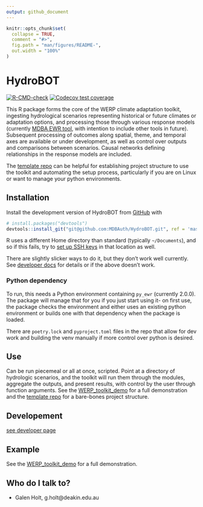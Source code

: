 ```yaml
---
output: github_document
---
```


<!-- README.md is generated from README.Rmd. Please edit that file -->

```r
knitr::opts_chunk$set(
  collapse = TRUE,
  comment = "#>",
  fig.path = "man/figures/README-",
  out.width = "100%"
)
```

# HydroBOT

<!-- badges: start -->
[![R-CMD-check](https://github.com/MDBAuth/HydroBOT/actions/workflows/R-CMD-check.yaml/badge.svg)](https://github.com/MDBAuth/HydroBOT/actions/workflows/R-CMD-check.yaml)
[![Codecov test coverage](https://codecov.io/gh/MDBAuth/HydroBOT/graph/badge.svg)](https://app.codecov.io/gh/MDBAuth/HydroBOT)
<!-- badges: end -->

This R package forms the core of the WERP climate adaptation toolkit, ingesting hydrological scenarios representing historical or future climates or adaptation options, and processing those through various response models (currently [MDBA EWR tool](https://github.com/MDBAuth/EWR_tool), with intention to include other tools in future). Subsequent processing of outcomes along spatial, theme, and temporal axes are available or under development, as well as control over outputs and comparisons between scenarios. Causal networks defining relationships in the response models are included.

The [template repo](https://github.com/MDBAuth/toolkit_use) can be helpful for establishing project structure to use the toolkit and automating the setup process, particularly if you are on Linux or want to manage your python environments.

## Installation

Install the development version of HydroBOT from [GitHub](https://github.com/MDBAuth/HydroBOT) with 

``` r
# install.packages("devtools")
devtools::install_git("git@github.com:MDBAuth/HydroBOT.git", ref = 'master', force = TRUE, upgrade = 'ask', git = 'external')
```

R uses a different Home directory than standard (typically `~/Documents`), and so if this fails, try to [set up SSH keys](https://docs.github.com/en/authentication/connecting-to-github-with-ssh/generating-a-new-ssh-key-and-adding-it-to-the-ssh-agent) in that location as well.

There are slightly slicker ways to do it, but they don't work well currently. See [developer docs](developer.md) for details or if the above doesn't work.

### Python dependency
To run, this needs a Python environment containing `py_ewr` (currently 2.0.0). The package will manage that for you if you just start using it- on first use, the package checks the environment and either uses an existing python environment or builds one with that dependency when the package is loaded. 

There are `poetry.lock` and `pyproject.toml` files in the repo that allow for dev work and building the venv manually if more control over python is desired.


## Use
Can be run piecemeal or all at once, scripted. Point at a directory of hydrologic scenarios, and the toolkit will run them through the modules, aggregate the outputs, and present results, with control by the user through function arguments. See the [WERP_toolkit_demo](https://mdbauth.github.io/WERP_toolkit_demo/) for a full demonstration and the [template repo](https://github.com/MDBAuth/toolkit_use) for a bare-bones project structure.

## Developement 
[see developer page](developer.md)


## Example

See the [WERP_toolkit_demo](https://mdbauth.github.io/WERP_toolkit_demo/) for a full demonstration.

## Who do I talk to? ##

* Galen Holt, g.holt@deakin.edu.au
